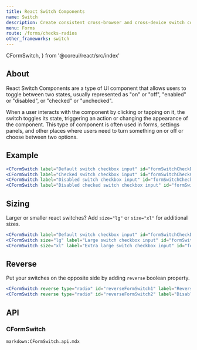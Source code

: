 ```yaml
---
title: React Switch Components
name: Switch
description: Create consistent cross-browser and cross-device switch component.
menu: Forms
route: /forms/checks-radios
other_frameworks: switch
---
```


  CFormSwitch,
} from '@coreui/react/src/index'

## About

React Switch Components are a type of UI component that allows users to toggle between two states, usually represented as "on" or "off", "enabled" or "disabled", or "checked" or "unchecked".

When a user interacts with the component by clicking or tapping on it, the switch toggles its state, triggering an action or changing the appearance of the component. This type of component is often used in forms, settings panels, and other places where users need to turn something on or off or choose between two options.

## Example

```jsx preview
<CFormSwitch label="Default switch checkbox input" id="formSwitchCheckDefault"/>
<CFormSwitch label="Checked switch checkbox input" id="formSwitchCheckChecked" defaultChecked/>
<CFormSwitch label="Disabled switch checkbox input" id="formSwitchCheckDisabled" disabled/>
<CFormSwitch label="Disabled checked switch checkbox input" id="formSwitchCheckCheckedDisabled" defaultChecked disabled/>
```

## Sizing

Larger or smaller react switches? Add `size="lg"` or `size="xl"` for additional sizes.

```jsx preview
<CFormSwitch label="Default switch checkbox input" id="formSwitchCheckDefaultNormal"/>
<CFormSwitch size="lg" label="Large switch checkbox input" id="formSwitchCheckDefaultLg"/>
<CFormSwitch size="xl" label="Extra large switch checkbox input" id="formSwitchCheckDefaultXL"/>
```

## Reverse 

Put your switches on the opposite side by adding `reverse` boolean property.

```jsx preview
<CFormSwitch reverse type="radio" id="reverseFormSwitch1" label="Reverse switch"/>
<CFormSwitch reverse type="radio" id="reverseFormSwitch2" label="Disabled reverse switch" disabled/>
```

## API

### CFormSwitch

`markdown:CFormSwitch.api.mdx`
